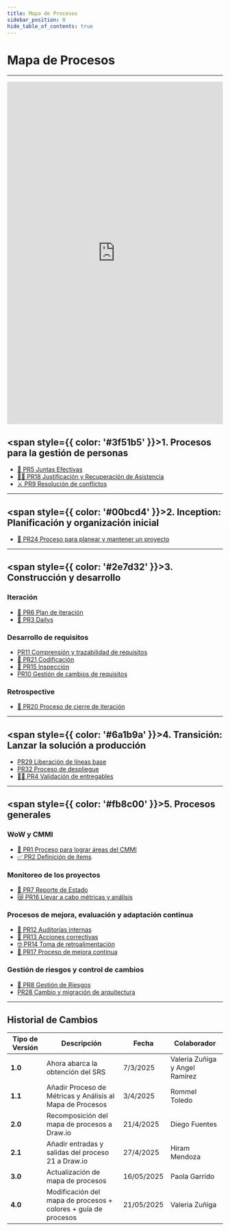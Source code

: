 ```yaml
---
title: Mapa de Procesos
sidebar_position: 0
hide_table_of_contents: true
---
```


# Mapa de Procesos

---

<iframe
  frameborder="0"
  style={{ borderRadius: "0em" }}
  width="100%"
  height="800em"
  src="https://viewer.diagrams.net/?tags=%7B%7D&lightbox=1&target=blank&highlight=0000ff&edit=https%3A%2F%2Fapp.diagrams.net%2F%23G1gNv3xNEDJ-UKdilt6gbXmDiESBzK3EYs%23%257B%2522pageId%2522%253A%2522IxfCauMK2ys_PIakc3Fy%2522%257D&layers=1&nav=1&title=Mapa%20de%20procesos%20Code%26Co.drawio&dark=auto#Uhttps%3A%2F%2Fdrive.google.com%2Fuc%3Fid%3D1gNv3xNEDJ-UKdilt6gbXmDiESBzK3EYs%26export%3Ddownload"
></iframe>

## <span style={{ color: '#3f51b5' }}>1. Procesos para la gestión de personas</span>

- [👺 PR5 Juntas Efectivas](/docs/procesos/PR5-juntas-efectivas)
- [👯‍♀️ PR18 Justificación y Recuperación de Asistencia](/docs/procesos/PR22-justificar-recuperar-asistencia)
- [⚔️ PR9 Resolución de conflictos](/docs/procesos/PR9-resolucion-conflictos)

---

## <span style={{ color: '#00bcd4' }}>2. Inception: Planificación y organización inicial</span>

- [🏇 PR24 Proceso para planear y mantener un proyecto](/docs/procesos/PR24-plan-proyecto)

---

## <span style={{ color: '#2e7d32' }}>3. Construcción y desarrollo</span>

### Iteración

- [🚀 PR6 Plan de iteración](/docs/procesos/PR6-plan-iteración)
- [🍻 PR3 Dailys](/docs/procesos/PR3-dailys)

### Desarrollo de requisitos

- [PR11 Comprensión y trazabilidad de requisitos](/docs/procesos/PR11-trazabilidad-requisitos)
- [🌻 PR21 Codificación](/docs/procesos/PR31-codificación)
- [🐥 PR15 Inspección](/docs/procesos/PR16-inspeccion)
- [PR10 Gestión de cambios de requisitos](/docs/procesos/PR10-cambios-requisitos)

### Retrospective

- [🦑 PR20 Proceso de cierre de iteración](/docs/procesos/PR30-proceso-cierre-iteracion)

---

## <span style={{ color: '#6a1b9a' }}>4. Transición: Lanzar la solución a producción</span>

- [PR29 Liberación de líneas base](/docs/procesos/PR29-proceso-liberacion-lineas-base)
- [PR32 Proceso de despliegue](docs\procesos\PR32-proceso-despliegue.md)
- [👨‍🍼 PR4 Validación de entregables](/docs/procesos/PR4-Validacion-entregables)

---

## <span style={{ color: '#fb8c00' }}>5. Procesos generales</span>

### WoW y CMMI

- [💎 PR1 Proceso para lograr áreas del CMMI](/docs/procesos/PR1-areas-CMMI)
- [✅ PR2 Definición de ítems](/docs/procesos/PR2-definicion-items)

### Monitoreo de los proyectos

- [🦍 PR7 Reporte de Estado](/docs/procesos/PR7-reporte-estado)
- [😿 PR16 Llevar a cabo métricas y análisis](/docs/procesos/PR18-mediciones-y-analisis)

### Procesos de mejora, evaluación y adaptación continua

- [🩻 PR12 Auditorías internas](/docs/procesos/PR12-auditorias)
- [🦴 PR13 Acciones correctivas](/docs/procesos/PR13-acciones-correctivas)
- [🤓 PR14 Toma de retroalimentación](/docs/procesos/PR14-retroalimentacion)
- [🥩 PR17 Proceso de mejora continua](/docs/procesos/PR21-planes-mejora)

### Gestión de riesgos y control de cambios

- [🚨 PR8 Gestión de Riesgos](/docs/procesos/PR8-gestion-riesgos)
- [PR28 Cambio y migración de arquitectura](/docs/procesos/PR28-migracion-arquitectura)

---

## Historial de Cambios

| **Tipo de Versión** | **Descripción**                                                | **Fecha**  | **Colaborador**                |
| ------------------- | -------------------------------------------------------------- | ---------- | ------------------------------ |
| **1.0**             | Ahora abarca la obtención del SRS                              | 7/3/2025   | Valeria Zuñiga y Angel Ramírez |
| **1.1**             | Añadir Proceso de Métricas y Análisis al Mapa de Procesos      | 3/4/2025   | Rommel Toledo                  |
| **2.0**             | Recomposición del mapa de procesos a Draw.io                   | 21/4/2025  | Diego Fuentes                  |
| **2.1**             | Añadir entradas y salidas del proceso 21 a Draw.io             | 27/4/2025  | Hiram Mendoza                  |
| **3.0**             | Actualización de mapa de procesos                              | 16/05/2025 | Paola Garrido                  |
| **4.0**             | Modificación del mapa de procesos + colores + guía de procesos | 21/05/2025 | Valeria Zuñiga                 |
